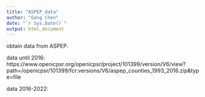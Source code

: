 ```yaml
---
title: "ASPEP_data"
author: "Gang Chen"
date: "`r Sys.Date()`"
output: html_document
---
```


obtain data from ASPEP.

data until 2016:
https://www.openicpsr.org/openicpsr/project/101399/version/V6/view?path=/openicpsr/101399/fcr:versions/V6/aspep_counties_1993_2016.zip&type=file

data 2016-2022:

